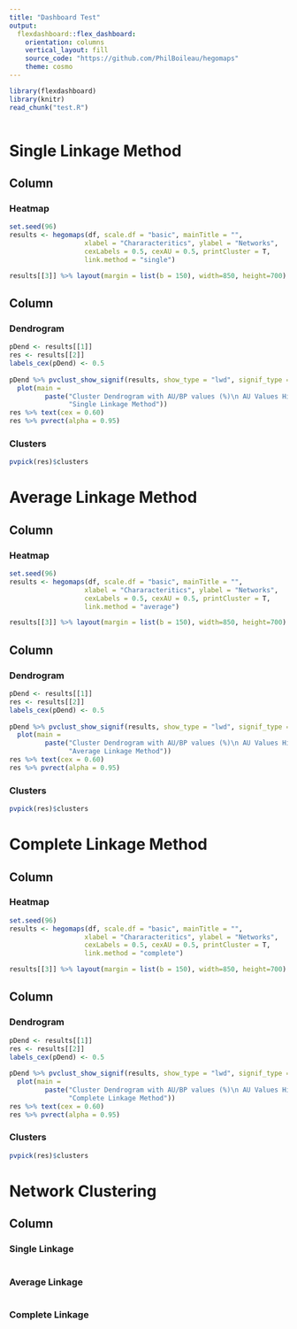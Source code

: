 ```yaml
---
title: "Dashboard Test"
output: 
  flexdashboard::flex_dashboard:
    orientation: columns
    vertical_layout: fill
    source_code: "https://github.com/PhilBoileau/hegomaps"
    theme: cosmo
---
```


```r
library(flexdashboard)
library(knitr)
read_chunk("test.R")
```
```r
```

Single Linkage Method
======================================================================

Column {data-width=650}
-----------------------------------------------------------------------

### Heatmap

```r
set.seed(96)
results <- hegomaps(df, scale.df = "basic", mainTitle = "", 
                   xlabel = "Chararacteritics", ylabel = "Networks",
                   cexLabels = 0.5, cexAU = 0.5, printCluster = T,
                   link.method = "single")
```
```r
results[[3]] %>% layout(margin = list(b = 150), width=850, height=700)
```


Column {data-width=350, .tabset}
-----------------------------------------------------------------------

### Dendrogram

```r
pDend <- results[[1]]
res <- results[[2]]
labels_cex(pDend) <- 0.5
  
pDend %>% pvclust_show_signif(results, show_type = "lwd", signif_type = "au") %>%
  plot(main = 
         paste("Cluster Dendrogram with AU/BP values (%)\n AU Values Highlighted by Signif -\n",
               "Single Linkage Method"))
res %>% text(cex = 0.60)
res %>% pvrect(alpha = 0.95)
```

### Clusters

```r
pvpick(res)$clusters
```


Average Linkage Method
======================================================================

Column {data-width=650}
-----------------------------------------------------------------------

### Heatmap

```r
set.seed(96)
results <- hegomaps(df, scale.df = "basic", mainTitle = "", 
                   xlabel = "Chararacteritics", ylabel = "Networks",
                   cexLabels = 0.5, cexAU = 0.5, printCluster = T,
                   link.method = "average")
```
```r
results[[3]] %>% layout(margin = list(b = 150), width=850, height=700)
```

Column {data-width=350, .tabset}
-----------------------------------------------------------------------

### Dendrogram

```r
pDend <- results[[1]]
res <- results[[2]]
labels_cex(pDend) <- 0.5
  
pDend %>% pvclust_show_signif(results, show_type = "lwd", signif_type = "au") %>%
  plot(main = 
         paste("Cluster Dendrogram with AU/BP values (%)\n AU Values Highlighted by Signif -\n",
               "Average Linkage Method"))
res %>% text(cex = 0.60)
res %>% pvrect(alpha = 0.95)
```

### Clusters

```r
pvpick(res)$clusters
```

Complete Linkage Method
======================================================================

Column {data-width=650}
-----------------------------------------------------------------------

### Heatmap

```r
set.seed(96)
results <- hegomaps(df, scale.df = "basic", mainTitle = "", 
                   xlabel = "Chararacteritics", ylabel = "Networks",
                   cexLabels = 0.5, cexAU = 0.5, printCluster = T,
                   link.method = "complete")
```
```r
results[[3]] %>% layout(margin = list(b = 150), width=850, height=700)
```

Column {data-width=350, .tabset}
-----------------------------------------------------------------------

### Dendrogram

```r
pDend <- results[[1]]
res <- results[[2]]
labels_cex(pDend) <- 0.5
  
pDend %>% pvclust_show_signif(results, show_type = "lwd", signif_type = "au") %>%
  plot(main = 
         paste("Cluster Dendrogram with AU/BP values (%)\n AU Values Highlighted by Signif -\n",
               "Complete Linkage Method"))
res %>% text(cex = 0.60)
res %>% pvrect(alpha = 0.95)
```

### Clusters

```r
pvpick(res)$clusters
```

Network Clustering
=======================================================================

Column {.tabset}
-----------------------------------------------------------------------

### Single Linkage


```r

```

### Average Linkage

```r

```

### Complete Linkage

```r

```

